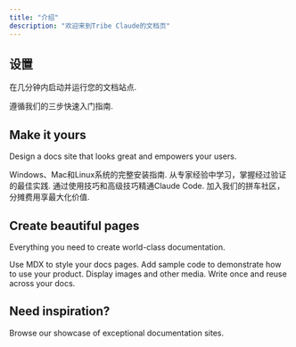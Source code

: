 ```yaml
---
title: "介绍"
description: "欢迎来到Tribe Claude的文档页"
---
```


## 设置

在几分钟内启动并运行您的文档站点.

<Card title="Start here" icon="rocket" horizontal href="/quickstart">
  遵循我们的三步快速入门指南.
</Card>

## Make it yours

Design a docs site that looks great and empowers your users.

<Columns cols={2}>
  <Card title="Claude Code安装" icon="pen-to-square" href="/development">
    Windows、Mac和Linux系统的完整安装指南.
  </Card>
  <Card title="最佳实践" icon="palette" href="/essentials/settings">
    从专家经验中学习，掌握经过验证的最佳实践.
  </Card>
  <Card title="实用技巧" icon="map" href="/essentials/navigation">
    通过使用技巧和高级技巧精通Claude Code.
  </Card>
  <Card title="拼车社区" icon="terminal" href="/api-reference/introduction">
    加入我们的拼车社区，分摊费用享最大化价值.
  </Card>
</Columns>

## Create beautiful pages

Everything you need to create world-class documentation.

<Columns cols={2}>
  <Card title="Write with MDX" icon="pen-fancy" href="/essentials/markdown">
    Use MDX to style your docs pages.
  </Card>
  <Card title="Code samples" icon="code" href="/essentials/code">
    Add sample code to demonstrate how to use your product.
  </Card>
  <Card title="Images" icon="image" href="/essentials/images">
    Display images and other media.
  </Card>
  <Card title="Reusable snippets" icon="recycle" href="/essentials/reusable-snippets">
    Write once and reuse across your docs.
  </Card>
</Columns>

## Need inspiration?

<Card title="See complete examples" icon="stars" href="https://mintlify.com/customers">
  Browse our showcase of exceptional documentation sites.
</Card>